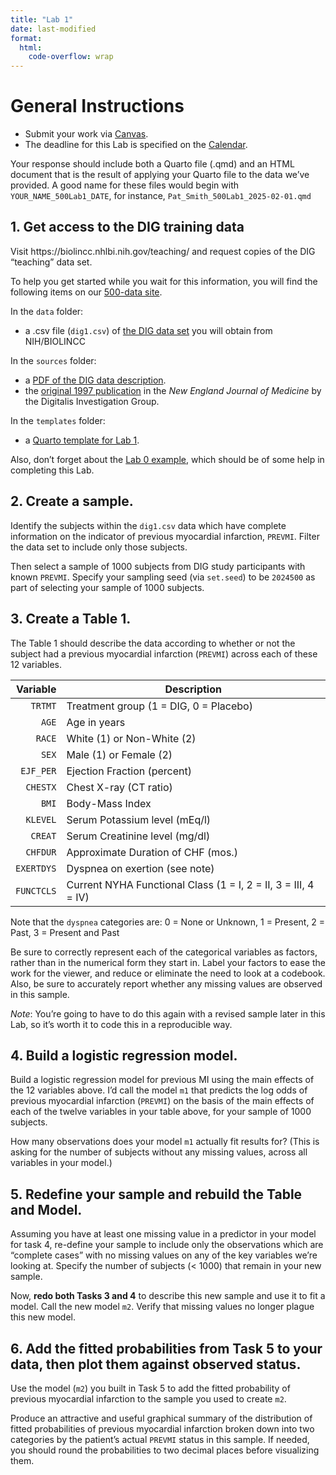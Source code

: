 ```yaml
---
title: "Lab 1"
date: last-modified
format: 
  html:
    code-overflow: wrap
---
```


# General Instructions

- Submit your work via [Canvas](https://canvas.case.edu/). 
- The deadline for this Lab is specified on the [Calendar](calendar.qmd).

Your response should include both a Quarto file (.qmd) and an HTML document that is the result of applying your Quarto file to the data we've provided. A good name for these files would begin with `YOUR_NAME_500Lab1_DATE`, for instance, `Pat_Smith_500Lab1_2025-02-01.qmd`

## 1. Get access to the DIG training data

Visit https://biolincc.nhlbi.nih.gov/teaching/ and request copies of the DIG "teaching" data set.

To help you get started while you wait for this information, you will find the following items on our [500-data site](https://github.com/THOMASELOVE/500-data).

In the `data` folder:

- a .csv file (`dig1.csv`) of [the DIG data set](https://raw.githubusercontent.com/THOMASELOVE/500-data/master/data/dig1.csv) you will obtain from NIH/BIOLINCC

In the `sources` folder:

- a [PDF of the DIG data description](https://github.com/THOMASELOVE/500-data/blob/master/sources/dig_documentation_with_supplement.pdf).
- the [original 1997 publication](https://github.com/THOMASELOVE/500-data/blob/master/sources/dig_NEJM_1997.pdf) in the *New England Journal of Medicine* by the Digitalis Investigation Group.

In the `templates` folder:

- a [Quarto template for Lab 1](https://github.com/THOMASELOVE/500-data/blob/master/templates/500-lab1_template.qmd).

Also, don't forget about the [Lab 0 example](lab0.qmd), which should be of some help in completing this Lab.

## 2. Create a sample.

Identify the subjects within the `dig1.csv` data which have complete information on the indicator of previous myocardial infarction, `PREVMI`. Filter the data set to include only those subjects.

Then select a sample of 1000 subjects from DIG study participants with known `PREVMI`. Specify your sampling seed (via `set.seed`) to be `2024500` as part of selecting your sample of 1000 subjects. 

## 3. Create a Table 1.

The Table 1 should describe the data according to whether or not the subject had a previous myocardial infarction (`PREVMI`) across each of these 12 variables. 

Variable | Description
-------: | -----------------------------------------------------
`TRTMT` | Treatment group (1 = DIG, 0 = Placebo)
`AGE` | Age in years
`RACE` | White (1) or Non-White (2)
`SEX` | Male (1) or Female (2)
`EJF_PER` | Ejection Fraction (percent)
`CHESTX` | Chest X-ray (CT ratio)
`BMI` | Body-Mass Index
`KLEVEL` | Serum Potassium level (mEq/l)
`CREAT` | Serum Creatinine level (mg/dl)
`CHFDUR` | Approximate Duration of CHF (mos.)
`EXERTDYS` | Dyspnea on exertion (see note)
`FUNCTCLS` | Current NYHA Functional Class (1 = I, 2 = II, 3 = III, 4 = IV)

Note that the `dyspnea` categories are: 0 = None or Unknown, 1 = Present, 2 = Past, 3 = Present and Past

Be sure to correctly represent each of the categorical variables as factors, rather than in the numerical form they start in. Label your factors to ease the work for the viewer, and reduce or eliminate the need to look at a codebook. Also, be sure to accurately report whether any missing values are observed in this sample.

*Note*: You're going to have to do this again with a revised sample later in this Lab, so it's worth it to code this in a reproducible way.

## 4. Build a logistic regression model.

Build a logistic regression model for previous MI using the main effects of the 12 variables above. I'd call the model `m1` that predicts the log odds of previous myocardial infarction (`PREVMI`) on the basis of the main effects of each of the twelve variables in your table above, for your sample of 1000 subjects. 

How many observations does your model `m1` actually fit results for? (This is asking for the number of subjects without any missing values, across all variables in your model.)

## 5. Redefine your sample and rebuild the Table and Model.

Assuming you have at least one missing value in a predictor in your model for task 4, re-define your sample to include only the observations which are "complete cases" with no missing values on any of the key variables we're looking at. Specify the number of subjects (< 1000) that remain in your new sample. 

Now, **redo both Tasks 3 and 4** to describe this new sample and use it to fit a model. Call the new model `m2`. Verify that missing values no longer plague this new model. 

## 6. Add the fitted probabilities from Task 5 to your data, then plot them against observed status.

Use the model (`m2`) you built in Task 5 to add the fitted probability of previous myocardial infarction to the sample you used to create `m2`. 

Produce an attractive and useful graphical summary of the distribution of fitted probabilities of previous myocardial infarction broken down into two categories by the patient's actual `PREVMI` status in this sample. If needed, you should round the probabilities to two decimal places before visualizing them.

